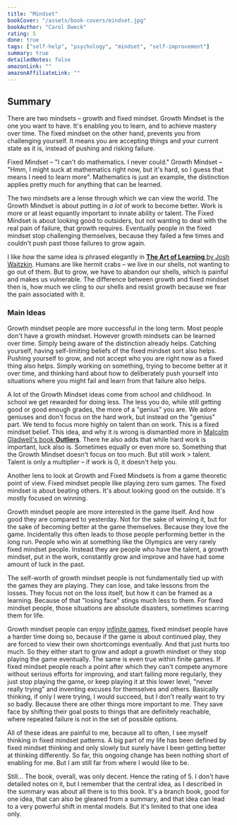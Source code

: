 ```yaml
---
title: "Mindset"
bookCover: "/assets/book-covers/mindset.jpg"
bookAuthor: "Carol Dweck"
rating: 5
done: true
tags: ["self-help", "psychology", "mindset", "self-improvement"]
summary: true
detailedNotes: false
amazonLink: ""
amazonAffiliateLink: ""
---
```


## Summary

There are two mindsets – growth and fixed mindset. Growth Mindset is the one you want to have. It's enabling you to learn, and to achieve mastery over time. The fixed mindset on the other hand, prevents you from challenging yourself. It means you are accepting things and your current state as it is, instead of pushing and risking failure. 

Fixed Mindset – "I can't do mathematics. I never could."
Growth Mindset – "Hmm, I might suck at mathematics right now, but it's hard, so I guess that means I need to learn more". 
Mathematics is just an example, the distinction applies pretty much for anything that can be learned. 

The two mindsets are a lense through which we can view the world. The Growth Mindset is about putting in *a lot* of work to become better. Work is more or at least equantly important to innate ability or talent. The Fixed Mindset is about looking good to outsiders, but not wanting to deal with the real pain of failure, that growth requires. Eventually people in the fixed mindset stop challenging themselves, because they failed a few times and couldn't push past those failures to grow again.  

I like how the same idea is phrased elegantly in [**The Art of Learning** by Josh Waitzkin](/booknotes/the-art-of-learning). Humans are like hermit crabs – we live in our shells, not wanting to go out of them. But to grow, we have to abandon our shells, which is painful and makes us vulnerable. The difference between growth and fixed mindset then is, how much we cling to our shells and resist growth because we fear the pain associated with it. 

### Main Ideas 

Growth mindset people are more successful in the long term. Most people don't have a growth mindset. However growth mindsets can be learned over time. Simply being aware of the distinction already helps. Catching yourself, having self-limiting beliefs of the fixed mindset sort also helps. Pushing yourself to grow, and not accept who you are right now as a fixed thing also helps. Simply working on something, trying to become better at it over time, and thinking hard about how to deliberately push yourself into situations where you might fail and learn from that failure also helps.

A lot of the Growth Mindset ideas come from school and childhood. In school we get rewarded for doing less. The less you do, while still getting good or good enough grades, the more of a "genius" you are. We adore geniuses and don't focus on the hard work, but instead on the "genius" part. We tend to focus more highly on talent than on work. This is a fixed mindset belief. This idea, and why it is wrong is dismantled more in [Malcolm Gladwell's book **Outliers**](/booknotes/outliers). There he also adds that while hard work is important, luck also is. Sometimes equally or even more so. Something that the Growth Mindset doesn't focus on too much. But still work > talent. Talent is only a multiplier – if work is 0, it doesn't help you. 

Another lens to look at Growth and Fixed Mindsets is from a game theoretic point of view. Fixed mindset people like playing zero sum games. The fixed mindset is about beating others. It's about looking good on the outside. It's mostly focused on winning. 

Growth mindset people are more interested in the game itself. And how good they are compared to yesterday. Not for the sake of winning it, but for the sake of becoming better at the game themselves. Because they love the game. Incidentally this often leads to those people performing better in the long run. People who win at something like the Olympics are very rarely fixed mindset people. Instead they are people who have the talent, a growth mindset, put in the work, constantly grow and improve and have had some amount of luck in the past.

The self-worth of growth mindset people is not fundamentally tied up with the games they are playing. They can lose, and take lessons from the losses. They focus not on the loss itself, but how it can be framed as a learning. Because of that "losing face" stings much less to them. For fixed mindset people, those situations are absolute disasters, sometimes scarring them for life.

Growth mindset people can enjoy [infinite games](/booknotes/finite-and-infinite-games), fixed mindset people have a harder time doing so, because if the game is about continued play, they are forced to view their own shortcomings eventually. And that just hurts too much. So they either start to grow and adopt a growth mindset or they stop playing the game eventually. The same is even true within finite games. If fixed mindset people reach a point after which they can't compete anymore without serious efforts for improving, and start failing more regularly, they just stop playing the game, or keep playing it at this lower level, "never really trying" and inventing excuses for themselves and others. Basically thinking, if only I were trying, I would succeed, but I don't really want to try so badly. Because there are other things more important to me. They save face by shifting their goal posts to things that are definitely reachable, where repeated failure is not in the set of possible options. 

All of these ideas are painful to me, because all to often, I see myself thinking in fixed mindset patterns. A big part of my life has been defined by fixed mindset thinking and only slowly but surely have I been getting better at thinking differently. So far, this ongoing change has been nothing short of enabling for me. But I am still far from where I would like to be. 

Still... The book, overall, was only decent. Hence the rating of 5. I don't have detailed notes on it, but I remember that the central idea, as I described in the summary was about all there is to this book. It's a branch book, good for one idea, that can also be gleaned from a summary, and that idea can lead to a very powerful shift in mental models. But it's limited to that one idea only.  



